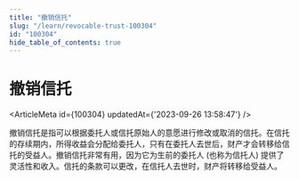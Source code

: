 ```yaml
---
title: "撤销信托"
slug: "/learn/revocable-trust-100304"
id: "100304"
hide_table_of_contents: true
---
```



# 撤销信托

<ArticleMeta id={100304} updatedAt={'2023-09-26 13:58:47'} />
<div className='border-solid border-b border-t-0 my-4 border-[var(--ifm-color-gray-300)]' />

撤销信托是指可以根据委托人或信托原始人的意愿进行修改或取消的信托。在信托的存续期内，所得收益会分配给委托人，只有在委托人去世后，财产才会转移给信托的受益人。撤销信托非常有用，因为它为生前的委托人 (也称为信托人) 提供了灵活性和收入。信托的条款可以更改，在信托人去世时，财产将转移给受益人。

